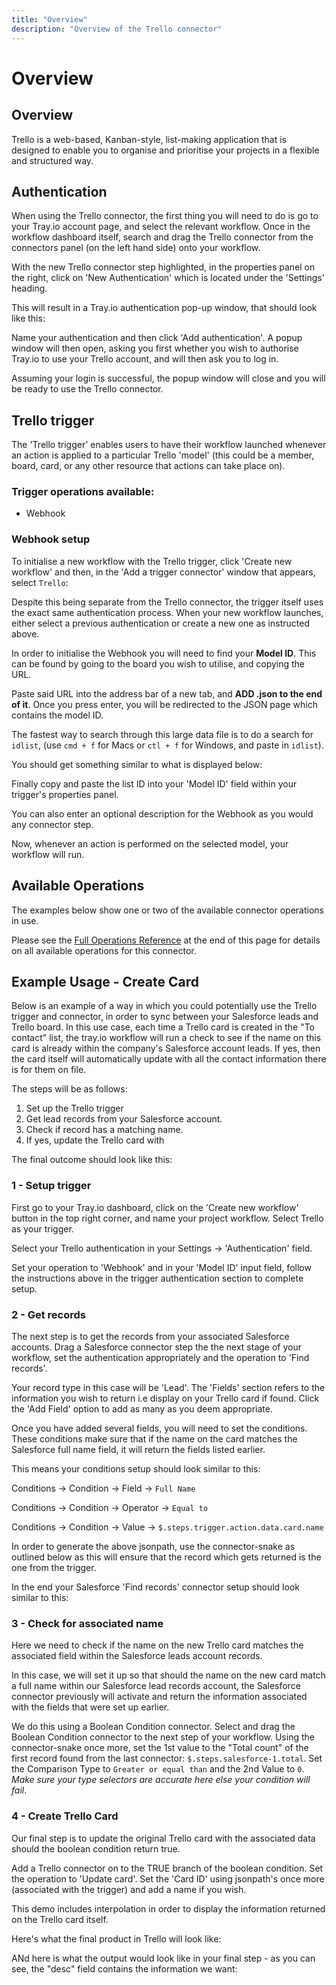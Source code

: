```yaml
---
title: "Overview"
description: "Overview of the Trello connector"
---
```


# Overview

## Overview

Trello is a web-based, Kanban-style, list-making application that is designed to enable you to organise and prioritise your projects in a flexible and structured way.

## Authentication

When using the Trello connector, the first thing you will need to do is go to your Tray.io account page, and select the relevant workflow. Once in the workflow dashboard itself, search and drag the Trello connector from the connectors panel (on the left hand side) onto your workflow.

With the new Trello connector step highlighted, in the properties panel on the right, click on 'New Authentication' which is located under the 'Settings' heading.

This will result in a Tray.io authentication pop-up window, that should look like this:

Name your authentication and then click 'Add authentication'. A popup window will then open, asking you first whether you wish to authorise Tray.io to use your Trello account, and will then ask you to log in.

Assuming your login is successful, the popup window will close and you will be ready to use the Trello connector.

## Trello trigger

The 'Trello trigger' enables users to have their workflow launched whenever an action is applied to a particular Trello 'model' (this could be a member, board, card, or any other resource that actions can take place on).

### Trigger operations available:

- Webhook

### Webhook setup

To initialise a new workflow with the Trello trigger, click 'Create new workflow' and then, in the 'Add a trigger connector' window that appears, select `Trello`:

Despite this being separate from the Trello connector, the trigger itself uses the exact same authentication process. When your new workflow launches, either select a previous authentication or create a new one as instructed above.

In order to initialise the Webhook you will need to find your **Model ID**. This can be found by going to the board you wish to utilise, and copying the URL.

Paste said URL into the address bar of a new tab, and **ADD  .json  to the end of it**. Once you press enter, you will be redirected to the JSON page which contains the model ID.

The fastest way to search through this large data file is to do a search for `idlist`, (use `cmd + f` for Macs or `ctl + f` for Windows, and paste in `idlist`).

You should get something similar to what is displayed below:

Finally copy and paste the list ID into your 'Model ID' field within your trigger's properties panel.

You can also enter an optional description for the Webhook as you would any connector step.

Now, whenever an action is performed on the selected model, your workflow will run.

## Available Operations

The examples below show one or two of the available connector operations in use.

Please see the [Full Operations Reference](#operationsFull) at the end of this page for details on all available operations for this connector.

## Example Usage - Create Card

Below is an example of a way in which you could potentially use the Trello trigger and connector, in order to sync between your Salesforce leads and Trello board. In this use case, each time a Trello card is created in the "To contact" list, the tray.io workflow will run a check to see if the name on this card is already within the company's Salesforce account leads. If yes, then the card itself will automatically update with all the contact information there is for them on file.

The steps will be as follows:

1. Set up the Trello trigger
2. Get lead records from your Salesforce account.
3. Check if record has a matching name.
4. If yes, update the Trello card with

The final outcome should look like this:

### 1 - Setup trigger

First go to your Tray.io dashboard, click on the 'Create new workflow' button in the top right corner, and name your project workflow. Select Trello as your trigger.

> 

Select your Trello authentication in your Settings -> 'Authentication' field.

Set your operation to 'Webhook' and in your 'Model ID' input field, follow the instructions above in the trigger authentication section to complete setup.

### 2 - Get records

The next step is to get the records from your associated Salesforce accounts. Drag a Salesforce connector step the the next stage of your workflow, set the authentication appropriately and the operation to 'Find records'.

Your record type in this case will be 'Lead'. The 'Fields' section refers to the information you wish to return i.e display on your Trello card if found. Click the 'Add Field' option to add as many as you deem appropriate.

> 

Once you have added several fields, you will need to set the conditions. These conditions make sure that if the name on the card matches the Salesforce full name field, it will return the fields listed earlier.

This means your conditions setup should look similar to this:

Conditions -> Condition -> Field -> `Full Name`

Conditions -> Condition -> Operator -> `Equal to`

Conditions -> Condition -> Value -> `$.steps.trigger.action.data.card.name`

In order to generate the above jsonpath, use the connector-snake as outlined below as this will ensure that the record which gets returned is the one from the trigger.

In the end your Salesforce 'Find records' connector setup should look similar to this:

 

### 3 - Check for associated name

Here we need to check if the name on the new Trello card matches the associated field within the Salesforce leads account records.

In this case, we will set it up so that should the name on the new card match a full name within our Salesforce lead records account, the Salesforce connector previously will activate and return the information associated with the fields that were set up earlier.

We do this using a Boolean Condition connector. Select and drag the Boolean Condition connector to the next step of your workflow. Using the connector-snake once more, set the 1st value to the "Total count" of the first record found from the last connector: `$.steps.salesforce-1.total`. Set the Comparison Type to `Greater or equal than` and the 2nd Value to `0`. *Make sure your type selectors are accurate here else your condition will fail*.

### 4 - Create Trello Card

Our final step is to update the original Trello card with the associated data should the boolean condition return true.

Add a Trello connector on to the TRUE branch of the boolean condition. Set the operation to 'Update card'. Set the 'Card ID' using jsonpath's once more (associated with the trigger) and add a name if you wish.

This demo includes interpolation in order to display the information returned on the Trello card itself.

Here's what the final product in Trello will look like:

ANd here is what the output would look like in your final step - as you can see, the "desc" field contains the information we want:
